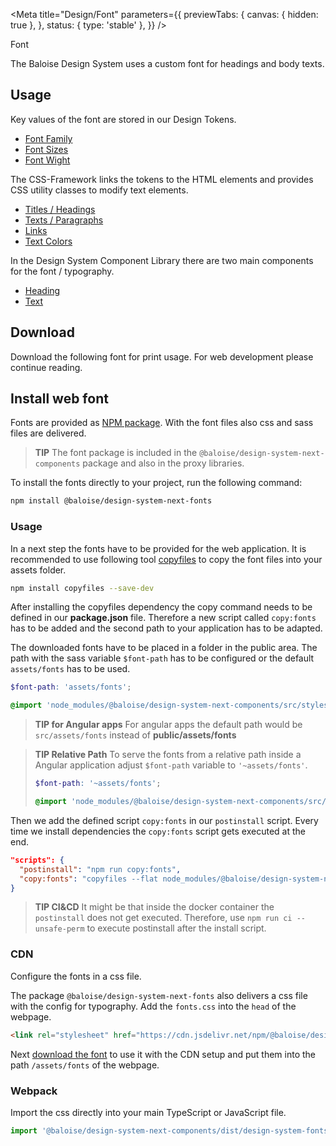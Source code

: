 
<Meta
  title="Design/Font"
  parameters={{
    previewTabs: {
      canvas: { hidden: true },
    },
    status: { type: 'stable' },
  }}
/>

<bal-doc-banner subtitle="Design">Font</bal-doc-banner>

<bal-doc-lead>The Baloise Design System uses a custom font for headings and body texts.</bal-doc-lead>

## Usage

Key values of the font are stored in our Design Tokens.

- [Font Family](?path=/docs/design-tokens--page#font)
- [Font Sizes](?path=/docs/design-tokens--page#font-sizes)
- [Font Wight](?path=/docs/design-tokens--page#font-weight)

The CSS-Framework links the tokens to the HTML elements and provides CSS utility classes to modify text elements.

- [Titles / Headings](?path=/docs/design-css-framework--typography-titles)
- [Texts / Paragraphs](?path=/docs/design-css-framework--typography-texts)
- [Links](?path=/docs/design-css-framework--typography-texts#links)
- [Text Colors](?path=/docs/design-css-framework--text-colors)

In the Design System Component Library there are two main components for the font / typography.

- [Heading](?path=/docs/Components-heading--basic)
- [Text](?path=/docs/Components-text--basic)

## Download

Download the following font for print usage. For web development please continue reading.

<bal-doc-app>
  <bal-doc-download
    subject="fonts.zip"
    subtitle="Our typography files"
    link="/assets/download/fonts.zip"
  ></bal-doc-download>
</bal-doc-app>

## Install web font

Fonts are provided as [NPM package](https://www.npmjs.com/package/@baloise/design-system-next-fonts). With the font files also css and sass files are delivered.

> **TIP**
> The font package is included in the `@baloise/design-system-next-components` package and also in the proxy libraries.

To install the fonts directly to your project, run the following command:

```bash
npm install @baloise/design-system-next-fonts
```

### Usage

In a next step the fonts have to be provided for the web application. It is recommended to use following tool [copyfiles](https://www.npmjs.com/package/copyfiles) to copy the font files into your assets folder.

```bash
npm install copyfiles --save-dev
```

After installing the copyfiles dependency the copy command needs to be defined in our **package.json** file. Therefore a new script called `copy:fonts` has to be added and the second path to your application has to be adapted.

The downloaded fonts have to be placed in a folder in the public area. The path with the sass variable `$font-path` has to be configured or the default `assets/fonts` has to be used.

```scss
$font-path: 'assets/fonts';

@import 'node_modules/@baloise/design-system-next-components/src/styles/global.scss';
```

> **TIP for Angular apps**
> For angular apps the default path would be `src/assets/fonts` instead of **public/assets/fonts**

> **TIP Relative Path**
> To serve the fonts from a relative path inside a Angular application adjust `$font-path` variable to `'~assets/fonts'`.
>
> ```scss
> $font-path: '~assets/fonts';
>
> @import 'node_modules/@baloise/design-system-next-components/src/styles/global.scss';
> ```

Then we add the defined script `copy:fonts` in our `postinstall` script. Every time we install dependencies the `copy:fonts` script gets executed at the end.

```json
"scripts": {
  "postinstall": "npm run copy:fonts",
  "copy:fonts": "copyfiles --flat node_modules/@baloise/design-system-next-fonts/lib/* public/assets/fonts"
}
```

> **TIP CI&CD**
> It might be that inside the docker container the `postinstall` does not get executed. Therefore, use `npm run ci --unsafe-perm` to execute postinstall after the install script.

### CDN

Configure the fonts in a css file.

The package `@baloise/design-system-next-fonts` also delivers a css file with the config for typography. Add the `fonts.css` into the `head` of the webpage.

```html
<link rel="stylesheet" href="https://cdn.jsdelivr.net/npm/@baloise/design-system-next-fonts/lib/fonts.css" />
```

Next [download the font](/design/typography.html#download) to use it with the CDN setup and put them into the path `/assets/fonts` of the webpage.

### Webpack

Import the css directly into your main TypeScript or JavaScript file.

```typescript
import '@baloise/design-system-next-components/dist/design-system-fonts/lib/fonts.css'
```

<bal-doc-github link="/stories/design/02-font.stories.mdx"></bal-doc-github>
